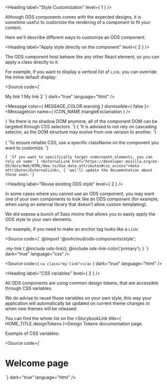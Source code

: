 
<Meta title="OVHcloud Design System/Design and Style/Style Customization" />

<Heading label="Style Customization" level={ 1 } />

Although ODS components comes with the expected designs, it is sometime useful to customize the rendering of a component
to fit your context.

Here we'll describe different ways to customize an ODS component.

<Heading label="Apply style directly on the component" level={ 2 } />

The ODS component host behave like any other React element, so you can apply a class directly to it.

For example, if you want to display a vertical list of `Link`, you can override the inline default display:

<Source code={`
<Link className="custom-link">
  My link 1
</Link>
<Link className="custom-link">
  My link 2
</Link>
<style>
  .custom-link {
    display: block;
  }
</style>
`}
        dark="true"
        language="html" />

<Message
  color={ MESSAGE_COLOR.warning }
  dismissible={ false }>
  <MessageIcon name={ ICON_NAME.triangleExclamation } />

  <MessageBody>
    { 'As there is no shadow DOM anymore, all of the component DOM can be targeted through CSS selectors. '}
    { 'It is advised to not rely on cascading selector, as the DOM structure may evolve from one version to another. '}
    <br /><br />
    { 'To ensure reliable CSS, use a specific className on the component you want to customize. '}

    { 'If you want to specifically target underneath elements, you can rely on some' } <ExternalLink href="https://developer.mozilla.org/en-US/docs/Web/HTML/How_to/Use_data_attributes#css_access">data attribute</ExternalLink>, { 'we\'ll update the documentation about those soon.'}
  </MessageBody>
</Message>

<Heading label="Reuse existing ODS style" level={ 2 } />

In some cases where you cannot use an ODS component, you may want one of your own components to look like an ODS component
(for example, when using an external library that doesn't allow custom templating).

We did expose a bunch of <ExternalLink href="https://sass-lang.com">Sass</ExternalLink> mixins that allows you to easily apply the ODS style to your own elements.

For example, if you need to make an anchor tag looks like a `Link`:

<Source code={`
@import '@ovhcloud/ods-components/style';

.my-link {
  @include ods-link();
  @include ods-link-color('primary');
}
`}
        dark="true"
        language="css" />

<Source code={ `<a class="my-link"></a>` }
        dark="true"
        language="html" />

<Heading label="CSS variables" level={ 2 } />

All ODS components are using common design tokens, that are accessible through <ExternalLink href="https://developer.mozilla.org/en-US/docs/Web/CSS/Using_CSS_custom_properties">CSS variables</ExternalLink>.

We do advise to reuse those variables on your own style, this way your application will automatically be updated on current
theme changes or when new themes will be released.

You can find the whole list on the <StorybookLink title={ HOME_TITLE.designTokens }>Design Tokens</StorybookLink> documentation page.

Example of CSS variables:

<Source code={`
<h1 class="my-own-page-title">
  Welcome page
</h1>

<style>
  .my-own-page-title {
    color: var(--ods-color-primary-500);
  }
</style>
`}
        dark="true"
        language="html" />
